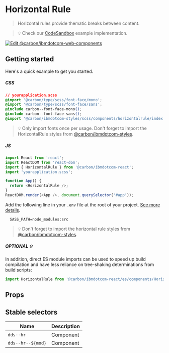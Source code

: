 
# Horizontal Rule

> Horizontal rules provide thematic breaks between content.

> 💡 Check our
> [CodeSandbox](https://githubbox.com/carbon-design-system/carbon-for-ibm-dotcom/tree/master/packages/react/examples/codesandbox/components/HorizontalRule)
> example implementation.

[![Edit @carbon/ibmdotcom-web-components](https://codesandbox.io/static/img/play-codesandbox.svg)](https://githubbox.com/carbon-design-system/carbon-for-ibm-dotcom/tree/master/packages/react/examples/codesandbox/components/HorizontalRule)

## Getting started

Here's a quick example to get you started.

##### CSS

```css
// yourapplication.scss
@import '@carbon/type/scss/font-face/mono';
@import '@carbon/type/scss/font-face/sans';
@include carbon--font-face-mono();
@include carbon--font-face-sans();
@import '@carbon/ibmdotcom-styles/scss/components/horizontalrule/index';
```

> 💡 Only import fonts once per usage. Don't forget to import the HorizontalRule
> styles from
> [@carbon/ibmdotcom-styles](https://github.com/carbon-design-system/carbon-for-ibm-dotcom/blob/master/packages/styles).

##### JS

```javascript
import React from 'react';
import ReactDOM from 'react-dom';
import { HorizontalRule } from '@carbon/ibmdotcom-react';
import 'yourapplication.scss';

function App() {
  return <HorizontalRule />;
}
ReactDOM.render(<App />, document.querySelector('#app'));
```

Add the following line in your `.env` file at the root of your project.
[See more details](https://github.com/carbon-design-system/carbon-for-ibm-dotcom/tree/master/packages/styles#usage).

```
  SASS_PATH=node_modules:src
```

> 💡 Don't forget to import the horizontal rule styles from
> [@carbon/ibmdotcom-styles](https://github.com/carbon-design-system/carbon-for-ibm-dotcom/blob/master/packages/styles).

##### OPTIONAL 💡

In addition, direct ES module imports can be used to speed up build compilation and have less reliance on tree-shaking determinations from build scripts:

````js
import HorizontalRule from '@carbon/ibmdotcom-react/es/components/HorizontalRule/HorizontalRule';
````

## Props

<Props of={HorizontalRule} />

## Stable selectors

| Name              | Description |
| ----------------- | ----------- |
| `dds--hr`         | Component   |
| `dds--hr--${mod}` | Component   |

<Description markdown={contributing} />
